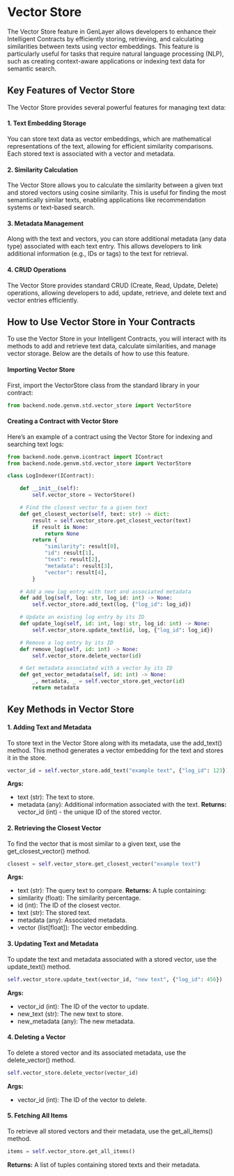 # Vector Store
The Vector Store feature in GenLayer allows developers to enhance their Intelligent Contracts by efficiently storing, retrieving, and calculating similarities between texts using vector embeddings. This feature is particularly useful for tasks that require natural language processing (NLP), such as creating context-aware applications or indexing text data for semantic search.

## Key Features of Vector Store
The Vector Store provides several powerful features for managing text data:

#### 1. Text Embedding Storage
You can store text data as vector embeddings, which are mathematical representations of the text, allowing for efficient similarity comparisons. Each stored text is associated with a vector and metadata.

#### 2. Similarity Calculation
The Vector Store allows you to calculate the similarity between a given text and stored vectors using cosine similarity. This is useful for finding the most semantically similar texts, enabling applications like recommendation systems or text-based search.

#### 3. Metadata Management
Along with the text and vectors, you can store additional metadata (any data type) associated with each text entry. This allows developers to link additional information (e.g., IDs or tags) to the text for retrieval.

#### 4. CRUD Operations
The Vector Store provides standard CRUD (Create, Read, Update, Delete) operations, allowing developers to add, update, retrieve, and delete text and vector entries efficiently.

## How to Use Vector Store in Your Contracts
To use the Vector Store in your Intelligent Contracts, you will interact with its methods to add and retrieve text data, calculate similarities, and manage vector storage. Below are the details of how to use this feature.

#### Importing Vector Store
First, import the VectorStore class from the standard library in your contract:

```python
from backend.node.genvm.std.vector_store import VectorStore
```

#### Creating a Contract with Vector Store
Here’s an example of a contract using the Vector Store for indexing and searching text logs:

```python
from backend.node.genvm.icontract import IContract
from backend.node.genvm.std.vector_store import VectorStore

class LogIndexer(IContract):

    def __init__(self):
        self.vector_store = VectorStore()

    # Find the closest vector to a given text
    def get_closest_vector(self, text: str) -> dict:
        result = self.vector_store.get_closest_vector(text)
        if result is None:
            return None
        return {
            "similarity": result[0],
            "id": result[1],
            "text": result[2],
            "metadata": result[3],
            "vector": result[4],
        }

    # Add a new log entry with text and associated metadata
    def add_log(self, log: str, log_id: int) -> None:
        self.vector_store.add_text(log, {"log_id": log_id})

    # Update an existing log entry by its ID
    def update_log(self, id: int, log: str, log_id: int) -> None:
        self.vector_store.update_text(id, log, {"log_id": log_id})

    # Remove a log entry by its ID
    def remove_log(self, id: int) -> None:
        self.vector_store.delete_vector(id)

    # Get metadata associated with a vector by its ID
    def get_vector_metadata(self, id: int) -> None:
        _, metadata, _ = self.vector_store.get_vector(id)
        return metadata
```
## Key Methods in Vector Store
#### 1. Adding Text and Metadata
To store text in the Vector Store along with its metadata, use the add_text() method. This method generates a vector embedding for the text and stores it in the store.

```python
vector_id = self.vector_store.add_text("example text", {"log_id": 123})
```
**Args:**
- text (str): The text to store.
- metadata (any): Additional information associated with the text.
**Returns:** vector_id (int) - the unique ID of the stored vector.


#### 2. Retrieving the Closest Vector
To find the vector that is most similar to a given text, use the get_closest_vector() method.

```python
closest = self.vector_store.get_closest_vector("example text")
```
**Args:**
- text (str): The query text to compare.
**Returns:** A tuple containing:
- similarity (float): The similarity percentage.
- id (int): The ID of the closest vector.
- text (str): The stored text.
- metadata (any): Associated metadata.
- vector (list[float]): The vector embedding.


#### 3. Updating Text and Metadata
To update the text and metadata associated with a stored vector, use the update_text() method.

```python
self.vector_store.update_text(vector_id, "new text", {"log_id": 456})
```
**Args:**
- vector_id (int): The ID of the vector to update.
- new_text (str): The new text to store.
- new_metadata (any): The new metadata.


#### 4. Deleting a Vector
To delete a stored vector and its associated metadata, use the delete_vector() method.

```python
self.vector_store.delete_vector(vector_id)
```
**Args:**
- vector_id (int): The ID of the vector to delete.


#### 5. Fetching All Items
To retrieve all stored vectors and their metadata, use the get_all_items() method.

```python
items = self.vector_store.get_all_items()
```
**Returns:** A list of tuples containing stored texts and their metadata.